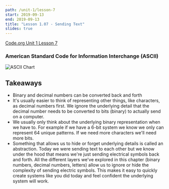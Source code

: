 ```yaml
---
path: /unit-1/lesson-7
start: 2019-09-13
end: 2019-09-13
title: "Lesson 1.07 - Sending Text"
slides: true
---
```


[Code.org Unit 1 Lesson 7](https://studio.code.org/s/csp1-2019/stage/7/puzzle/2)

### American Standard Code for Information Interchange (ASCII)

![ASCII Chart](https://www.ibm.com/support/knowledgecenter/en/SSLTBW_2.3.0/com.ibm.zos.v2r3.ioaq100/ascii_table.gif)


## Takeaways

- Binary and decimal numbers can be converted back and forth
- It's usually easier to think of representing other things, like characters, as decimal numbers first. We ignore the underlying detail that the decimal number needs to be converted to bits (binary) to actually send on a computer.
- We usually only think about the underlying binary representation when we have to. For example if we have a 6-bit system we know we only can represent 64 unique patterns. If we need more characters we'll need more bits.
- Something that allows us to hide or forget underlying details is called an abstraction. Today we were sending text to each other but we know under the hood that means we're just sending electrical symbols back and forth. All the different layers we've explored in this chapter (binary numbers, decimal numbers, letters) allow us to ignore or hide the complexity of sending electric symbols. This makes it easy to quickly create systems like you did today and feel confident the underlying system will work.